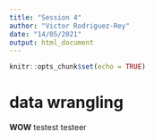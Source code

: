 ```yaml
---
title: "Session 4"
author: "Victor Rodriguez-Rey"
date: "14/05/2021"
output: html_document
---
```


```r
knitr::opts_chunk$set(echo = TRUE)
```

# data wrangling

**WOW**
testest
testeer
